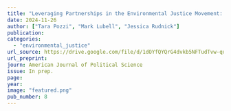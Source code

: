 ```yaml
---
title: "Leveraging Partnerships in the Environmental Justice Movement: A Case Study in the California Delta"
date: 2024-11-26
author: ["Tara Pozzi", "Mark Lubell", "Jessica Rudnick"]
publication: 
categories:
  - "environmental_justice"
url_source: https://drive.google.com/file/d/1dOYfQYQrG4dvkb5NFTudTvw-quPsjg1i/view?usp=sharing
url_preprint: 
journ: American Journal of Political Science
issue: In prep.
page: 
year: 
image: "featured.png"
pub_number: 8
---
```

